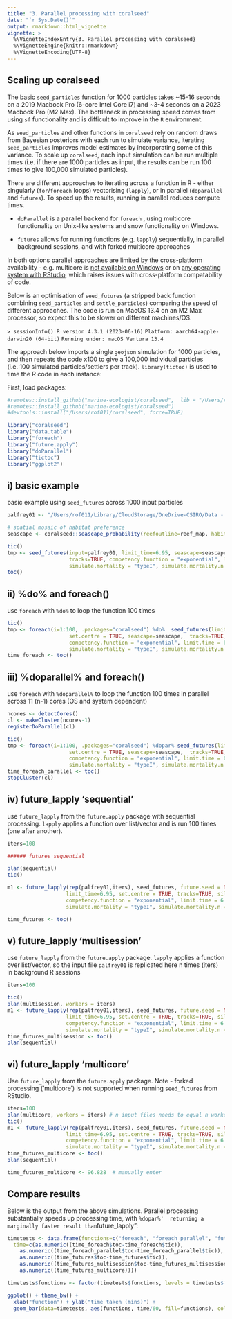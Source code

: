 ```yaml
---
title: "3. Parallel processing with coralseed"
date: "`r Sys.Date()`"
output: rmarkdown::html_vignette
vignette: >
  %\VignetteIndexEntry{3. Parallel processing with coralseed}
  %\VignetteEngine{knitr::rmarkdown}
  %\VignetteEncoding{UTF-8}
---
```



## Scaling up coralseed

The basic `seed_particles` function for 1000 particles takes \~15-16 seconds on a 2019 Macbook Pro (6-core Intel Core i7) and \~3-4 seconds on a 2023 Macbook Pro (M2 Max). The bottleneck in processing speed comes from using `sf` functionality and is difficult to improve in the `R` environment.

As `seed_particles` and other functions in `coralseed` rely on random draws from Bayesian posteriors with each run to simulate variance, iterating `seed_particles` improves model estimates by incorporating some of this variance. To scale up `coralseed`, each input simulation can be run multiple times (i.e. if there are 1000 particles as input, the results can be run 100 times to give 100,000 simulated particles).

There are different approaches to iterating across a function in R - either singularly (`for`/`foreach` loops) vectorising (`lapply`), or in parallel (`doparallel` and `futures`). To speed up the results, running in parallel reduces compute times.

-   `doParallel` is a parallel backend for `foreach` , using multicore functionality on Unix-like systems and snow functionality on Windows.

-   `futures` allows for running functions (e.g. `lapply`) sequentially, in parallel background sessions, and with forked multicore approaches

In both options parallel approaches are limited by the cross-platform availability - e.g. multicore is [not available on Windows](https://rstudio.github.io/promises/articles/promises_04_futures.html) or on [any operating system with RStudio](https://github.com/HenrikBengtsson/future.apply/issues/88), which raises issues with cross-platform compatability of code.

Below is an optimisation of `seed_futures` (a stripped back function combining `seed_particles` and `settle_particles`) comparing the speed of different approaches. The code is run on MacOS 13.4 on an M2 Max processor, so expect this to be slower on different machines/OS.

`> sessionInfo() R version 4.3.1 (2023-06-16)` `Platform: aarch64-apple-darwin20 (64-bit)` `Running under: macOS Ventura 13.4`

The approach below imports a single `geojson` simulation for 1000 particles, and then repeats the code x100 to give a 100,000 individual particles (i.e. 100 simulated particles/settlers per track). `library(tictoc)` is used to time the R code in each instance:

First, load packages:

```r
#remotes::install_github("marine-ecologist/coralseed",  lib = "/Users/rof011/coralseed")
#remotes::install_github("marine-ecologist/coralseed")
#devtools::install("/Users/rof011/coralseed", force=TRUE)

library("coralseed")
library("data.table")
library("foreach")
library("future.apply")
library("doParallel")
library("tictoc")
library("ggplot2")

```

## i) basic example

basic example using `seed_futures` across 1000 input particles

```r

palfrey01 <- "/Users/rof011/Library/CloudStorage/OneDrive-CSIRO/Data - SeaSims/conniemodels/Dispersal_SettlementRate/lizard_del_14_1512_sim1/lizard_del_14_1512_sim1/plots/day_12036/run_day_12036_lizard_del_14_1512_sim1_10.json"

# spatial mosaic of habitat preference
seascape <- coralseed::seascape_probability(reefoutline=reef_map, habitat=benthic_map)

tic()
tmp <- seed_futures(input=palfrey01, limit_time=6.95, seascape=seascape,  silent=TRUE, set.seed=NULL,
                    tracks=TRUE, competency.function = "exponential", limit.time = 6.95, probability="additive",
                    simulate.mortality = "typeI", simulate.mortality.n = 0.1)
toc()


```

## ii) %do% and foreach()

use `foreach` with `%do%` to loop the function 100 times

```r

tic()
tmp <- foreach(i=1:100, .packages="coralseed") %do%  seed_futures(limit_time=6.95, input=palfrey01,  
                    set.centre = TRUE, seascape=seascape,  tracks=TRUE, silent=TRUE, set.seed=NULL,
                    competency.function = "exponential", limit.time = 6.95, probability="additive", 
                    simulate.mortality = "typeI", simulate.mortality.n = 0.1)
time_foreach <- toc()

```

## iii) %doparallel% and foreach()

use `foreach` with `%doparallel%` to loop the function 100 times in parallel across 11 (n-1) cores (OS and system dependent)

```r

ncores <- detectCores()
cl <- makeCluster(ncores-1)
registerDoParallel(cl)

tic()
tmp <- foreach(i=1:100, .packages="coralseed") %dopar% seed_futures(limit_time=6.95, input=palfrey01,  
                    set.centre = TRUE, seascape=seascape,  tracks=TRUE, silent=TRUE, 
                    competency.function = "exponential", limit.time = 6.95, probability="additive", 
                    simulate.mortality = "typeI", simulate.mortality.n = 0.1)
time_foreach_parallel <- toc()
stopCluster(cl)

```

## iv) future_lapply 'sequential'

use `future_lapply` from the `future.apply` package with sequential processing. `lapply` applies a function over list/vector and is run 100 times (one after another).

```r
iters=100

###### futures sequential

plan(sequential)
tic()

m1 <- future_lapply(rep(palfrey01,iters), seed_futures, future.seed = NULL,  seascape=seascape,  
                   limit_time=6.95, set.centre = TRUE, tracks=TRUE, silent=TRUE, set.seed=NULL,
                   competency.function = "exponential", limit.time = 6.95, probability="additive",
                   simulate.mortality = "typeI", simulate.mortality.n = 0.1)

time_futures <- toc()

```

## v) future_lapply 'multisession'

use `future_lapply` from the `future.apply` package. `lapply` applies a function over list/vector, so the input file `palfrey01` is replicated here n times (iters) in background R sessions

```r

iters=100

tic()
plan(multisession, workers = iters)
m1 <- future_lapply(rep(palfrey01,iters), seed_futures, future.seed = NULL,  seascape=seascape,  
                   limit_time=6.95, set.centre = TRUE, tracks=TRUE, silent=TRUE, set.seed=NULL,
                   competency.function = "exponential", limit.time = 6.95, probability="additive",
                   simulate.mortality = "typeI", simulate.mortality.n = 0.1)
time_futures_multisession <- toc()
plan(sequential)
```

## vi) future_lapply 'multicore'

Use `future_lapply` from the `future.apply` package. Note - forked processing ('multicore') is not supported when running `seed_futures` from RStudio.

```r

iters=100
plan(multicore, workers = iters) # n input files needs to equal n workers
tic()
m1 <- future_lapply(rep(palfrey01,iters), seed_futures, future.seed = NULL, set.seed=NULL, seascape=seascape,
                   limit_time=6.95, set.centre = TRUE, tracks=TRUE, silent=TRUE, set.seed=NULL,
                   competency.function = "exponential", limit.time = 6.95, probability="additive",
                   simulate.mortality = "typeI", simulate.mortality.n = 0.1)
time_futures_multicore <- toc()
plan(sequential)

```

```r
time_futures_multicore <- 96.828  # manually enter
```

## Compare results

Below is the output from the above simulations. Parallel processing substantially speeds up processing time, with `%dopar%' 
returning a marginally faster result than `future_lapply": 

```r


timetests <- data.frame(functions=c("foreach", "foreach_parallel", "futures_sequential", "futures_multisession", "futures_multicore"),
  time=c(as.numeric((time_foreach$toc-time_foreach$tic)),
    as.numeric((time_foreach_parallel$toc-time_foreach_parallel$tic)),
    as.numeric((time_futures$toc-time_futures$tic)),
    as.numeric((time_futures_multisession$toc-time_futures_multisession$tic)),
    as.numeric((time_futures_multicore))))

timetests$functions <- factor(timetests$functions, levels = timetests$functions)

ggplot() + theme_bw() +
  xlab("function") + ylab("time taken (mins)") +
  geom_bar(data=timetests, aes(functions, time/60, fill=functions), color="black", stat = "identity", show.legend=FALSE)

```
